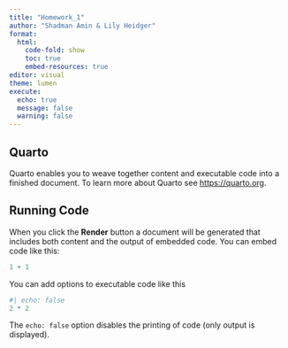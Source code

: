 ```yaml
---
title: "Homework_1"
author: "Shadman Amin & Lily Heidger"
format: 
  html:
    code-fold: show
    toc: true
    embed-resources: true
editor: visual
theme: lumen
execute:
  echo: true
  message: false
  warning: false
---
```


## Quarto

Quarto enables you to weave together content and executable code into a finished document. To learn more about Quarto see <https://quarto.org>.

## Running Code

When you click the **Render** button a document will be generated that includes both content and the output of embedded code. You can embed code like this:

```r
1 + 1
```

You can add options to executable code like this

```r
#| echo: false
2 * 2
```

The `echo: false` option disables the printing of code (only output is displayed).
